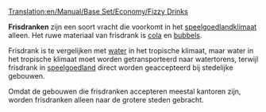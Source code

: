 [[Translation:en/Manual/Base Set/Economy/Fizzy Drinks]]

{{nl/Vracht|name=Frisdrank
|image=FizzyDrinks.png
|geproduceerd=[[nl/Manual/Base Set/Economy/Frisdrankfabriek|Frisdrankfabriek]]
|geaccepteerd=[[nl/Manual/Gemeente|Stad]]
}}

'''Frisdranken''' zijn een soort vracht die voorkomt in het [[nl/Manual/Klimaat#Speelgoedland|speelgoedlandklimaat]] alleen. Het ruwe materiaal van frisdrank is [[nl/Manual/Base Set/Economy/Cola|cola]] en [[nl/Manual/Base Set/Economy/Bubbels|bubbels]].

Frisdrank is te vergelijken met [[nl/water|water]] in het tropische klimaat, maar water in het tropische klimaat moet worden getransporteerd naar watertorens, terwijl frisdrank in [[nl/Manual/Klimaat#Speelgoedland|speelgoedland]] direct worden geaccepteerd bij stedelijke gebouwen.

Omdat de gebouwen die frisdranken accepteren meestal kantoren zijn, worden frisdranken alleen naar de grotere steden gebracht.